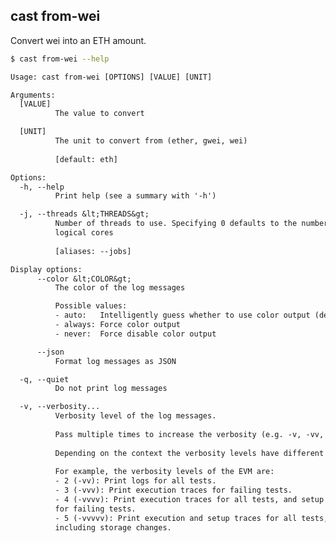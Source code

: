 ## cast from-wei

Convert wei into an ETH amount.

```bash
$ cast from-wei --help
```

```txt
Usage: cast from-wei [OPTIONS] [VALUE] [UNIT]

Arguments:
  [VALUE]
          The value to convert

  [UNIT]
          The unit to convert from (ether, gwei, wei)
          
          [default: eth]

Options:
  -h, --help
          Print help (see a summary with '-h')

  -j, --threads &lt;THREADS&gt;
          Number of threads to use. Specifying 0 defaults to the number of
          logical cores
          
          [aliases: --jobs]

Display options:
      --color &lt;COLOR&gt;
          The color of the log messages

          Possible values:
          - auto:   Intelligently guess whether to use color output (default)
          - always: Force color output
          - never:  Force disable color output

      --json
          Format log messages as JSON

  -q, --quiet
          Do not print log messages

  -v, --verbosity...
          Verbosity level of the log messages.
          
          Pass multiple times to increase the verbosity (e.g. -v, -vv, -vvv).
          
          Depending on the context the verbosity levels have different meanings.
          
          For example, the verbosity levels of the EVM are:
          - 2 (-vv): Print logs for all tests.
          - 3 (-vvv): Print execution traces for failing tests.
          - 4 (-vvvv): Print execution traces for all tests, and setup traces
          for failing tests.
          - 5 (-vvvvv): Print execution and setup traces for all tests,
          including storage changes.
```